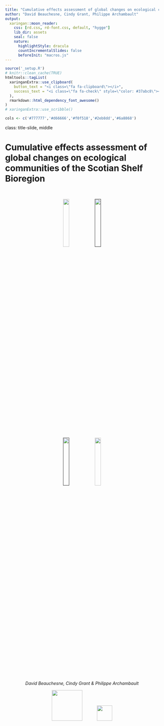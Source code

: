 ```yaml
---
title: "Cumulative effects assessment of global changes on ecological communities of the Scotian Shelf Bioregion"
author: "David Beauchesne, Cindy Grant, Philippe Archambault"
output:
  xaringan::moon_reader:
    css: [rd.css, rd-font.css, default, "hygge"]
    lib_dir: assets
    seal: false
    nature:
      highlightStyle: dracula
      countIncrementalSlides: false
      beforeInit: "macros.js"
---
```


```r
source('_setup.R')
# knitr::clean_cache(TRUE)
htmltools::tagList(
  xaringanExtra::use_clipboard(
    button_text = "<i class=\"fa fa-clipboard\"></i>",
    success_text = "<i class=\"fa fa-check\" style=\"color: #37abc8\"></i>",
  ),
  rmarkdown::html_dependency_font_awesome()
)
# xaringanExtra::use_scribble()

cols <- c('#777777','#d66666','#f0f518','#2eb8dd','#6a8868')
```


class: title-slide, middle


# Cumulative effects assessment of global changes on ecological communities of the Scotian Shelf Bioregion

<br>

<center>
<a href ="report/index.html"><img src="https://github.com/Ecosystem-Assessments/nceadfo/raw/main/man/figures/logo.png" width="20%"></a>
<a href =""><img src="https://github.com/Ecosystem-Assessments/nceadfo/raw/main/man/figures/logo.png" width="20%"></a>
</img></center>

<center>
<a href =""><img src="https://github.com/Ecosystem-Assessments/nceadfo/raw/main/man/figures/logo.png" width="20%"></a>
<a href ="https://david-beauchesne.shinyapps.io/edriversapp_dev/"><img src="https://github.com/Ecosystem-Assessments/nceadfo/raw/main/man/figures/logo.png" width="20%"></a>
</img></center>

<span class="br2"></span>

<center><i>David Beauchesne, Cindy Grant & Philippe Archambault</i></center>

<span class="br2"></span>

<center>
<a href="https://www.ulaval.ca/"><img src="figures/ul.png" width="100px"></img></a>
&nbsp;&nbsp;&nbsp;&nbsp;&nbsp;&nbsp;&nbsp;&nbsp;&nbsp;&nbsp;
<img src="figures/labo_benthos.png" width="50px"></img>
<!-- &nbsp;&nbsp;&nbsp;&nbsp;&nbsp;
<img src="figures/Transport-Canada.png" width="10%"></img> -->
</center>


